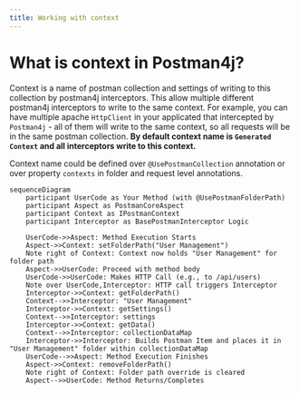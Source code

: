 ```yaml
---
title: Working with context
---
```

# What is context in Postman4j?

Context is a name of postman collection and settings of writing to this collection by postman4j interceptors.
This allow multiple different postman4j interceptors to write to the same context.
For example, you can have multiple apache `HttpClient` in your applicated that intercepted by `Postman4j` - all of them will write to the same context, so all requests will be in the same postman collection.
**By default context name is `Generated Context` and all interceptors write to this context.**

Context name could be defined over `@UsePostmanCollection` annotation or over property `contexts` in folder and request level annotations.


```mermaid
sequenceDiagram
    participant UserCode as Your Method (with @UsePostmanFolderPath)
    participant Aspect as PostmanCoreAspect
    participant Context as IPostmanContext
    participant Interceptor as BasePostmanInterceptor Logic

    UserCode->>Aspect: Method Execution Starts
    Aspect->>Context: setFolderPath("User Management")
    Note right of Context: Context now holds "User Management" for folder path
    Aspect->>UserCode: Proceed with method body
    UserCode->>UserCode: Makes HTTP Call (e.g., to /api/users)
    Note over UserCode,Interceptor: HTTP call triggers Interceptor
    Interceptor->>Context: getFolderPath()
    Context-->>Interceptor: "User Management"
    Interceptor->>Context: getSettings()
    Context-->>Interceptor: settings
    Interceptor->>Context: getData()
    Context-->>Interceptor: collectionDataMap
    Interceptor->>Interceptor: Builds Postman Item and places it in "User Management" folder within collectionDataMap
    UserCode-->>Aspect: Method Execution Finishes
    Aspect->>Context: removeFolderPath()
    Note right of Context: Folder path override is cleared
    Aspect-->>UserCode: Method Returns/Completes
```